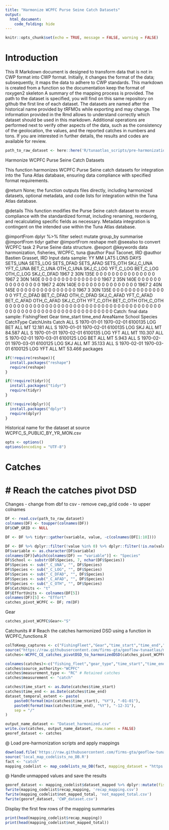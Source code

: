 ```yaml
---
title: "Harmonize WCPFC Purse Seine Catch Datasets"
output: 
  html_document: 
    code_folding: hide
---
```

```r
knitr::opts_chunk$set(echo = TRUE, message = FALSE, warning = FALSE)
```

# Introduction

This R Markdown document is designed to transform data that is not in CWP format into CWP format.
Initially, it changes the format of the data; subsequently, it maps the data to adhere to CWP standards.
This markdown is created from a function so the documentation keep the format of roxygen2 skeleton
A summary of the mapping process is provided. The path to the dataset is specified, you will find on this same repository on github the first line of each dataset. The datasets are named after the historical name provided by tRFMOs while exporting and may change. The information provided in the Rmd allows to understand correctly which dataset should be used in this markdown.
Additional operations are performed next to verify other aspects of the data, such as the consistency of the geolocation, the values, and the reported catches in numbers and tons.
If you are interested in further details, the results and codes are available for review.

```r
path_to_raw_dataset <- here::here('R/tunaatlas_scripts/pre-harmonization', 'wcpfc', 'catch', 'data', 'WCPFC_S_PUBLIC_BY_YR_MON.csv')
```

Harmonize WCPFC Purse Seine Catch Datasets

This function harmonizes WCPFC Purse Seine catch datasets for integration into the Tuna Atlas database, ensuring data compliance with specified format requirements.


@return None; the function outputs files directly, including harmonized datasets,
        optional metadata, and code lists for integration within the Tuna Atlas database.

@details This function modifies the Purse Seine catch dataset to ensure compliance with the standardized
         format, including renaming, reordering, and recalculating specific fields as necessary.
         Metadata integration is contingent on the intended use within the Tuna Atlas database.

@importFrom dplyr %>% filter select mutate group_by summarise
@importFrom tidyr gather
@importFrom reshape melt
@seealso \code{\link{WCPFC_CE_catches_pivotDSD_to_harmonizedDSD}} to convert WCPFC task 2 Purse Seine data structure.
@export
@keywords data harmonization, fisheries, WCPFC, tuna
@author Paul Taconet, IRD \email{paul.taconet@ird.fr}
@author Bastien Grasset, IRD \email{bastien.grasset@ird.fr}
Input data sample:
YY MM LAT5 LON5 DAYS SETS_UNA SETS_LOG SETS_DFAD SETS_AFAD SETS_OTH SKJ_C_UNA YFT_C_UNA BET_C_UNA OTH_C_UNA SKJ_C_LOG YFT_C_LOG BET_C_LOG OTH_C_LOG SKJ_C_DFAD
1967  2  30N 135E    0        0        0         0         0        0         0         0         0         0         0         0         0         0          0
1967  2  30N 140E    0        0        0         0         0        0         0         0         0         0         0         0         0         0          0
1967  2  35N 140E    0        0        0         0         0        0         0         0         0         0         0         0         0         0          0
1967  2  40N 140E    0        0        0         0         0        0         0         0         0         0         0         0         0         0          0
1967  2  40N 145E    0        0        0         0         0        0         0         0         0         0         0         0         0         0          0
1967  3  30N 135E    0        0        0         0         0        0         0         0         0         0         0         0         0         0          0
YFT_C_DFAD BET_C_DFAD OTH_C_DFAD SKJ_C_AFAD YFT_C_AFAD BET_C_AFAD OTH_C_AFAD SKJ_C_OTH YFT_C_OTH BET_C_OTH OTH_C_OTH
0          0          0          0          0          0          0         0         0         0         0
0          0          0          0          0          0          0         0         0         0         0
0          0          0          0          0          0          0         0         0         0         0
0          0          0          0          0          0          0         0         0         0         0
0          0          0          0          0          0          0         0         0         0         0
0          0          0          0          0          0          0         0         0         0         0
Catch: final data sample:
FishingFleet Gear time_start   time_end AreaName School Species CatchType CatchUnits   Catch
ALL    S 1970-01-01 1970-02-01  6100135    LOG     BET       ALL         MT  12.181
ALL    S 1970-01-01 1970-02-01  6100135    LOG     SKJ       ALL         MT  84.587
ALL    S 1970-01-01 1970-02-01  6100135    LOG     YFT       ALL         MT 110.307
ALL    S 1970-02-01 1970-03-01  6100125    LOG     BET       ALL         MT   5.943
ALL    S 1970-02-01 1970-03-01  6100125    LOG     SKJ       ALL         MT  35.133
ALL    S 1970-02-01 1970-03-01  6100125    LOG     YFT       ALL         MT  53.466
packages

```r
if(!require(reshape)){
  install.packages("reshape")
  require(reshape)
}

if(!require(tidyr)){
  install.packages("tidyr")
  require(tidyr)
}

if(!require(dplyr)){
  install.packages("dplyr")
  require(dplyr)
}
```

Historical name for the dataset at source  WCPFC_S_PUBLIC_BY_YR_MON.csv

```r
opts <- options()
options(encoding = "UTF-8")
```

# Catches
# # Reach the catches pivot DSD
Changes
- change from dbf to csv
- remove cwp_grid code
- to upper colnames

```r
DF <- read.csv(path_to_raw_dataset)
colnames(DF) <- toupper(colnames(DF))
DF$CWP_GRID <- NULL

DF <- DF %>% tidyr::gather(variable, value, -c(colnames(DF[1:10])))

DF <- DF %>% dplyr::filter(!value %in% 0) %>% dplyr::filter(!is.na(value))
DF$variable <- as.character(DF$variable)
colnames(DF)[which(colnames(DF) == "variable")] <- "Species"
DF$School <- substr(DF$Species, 7, nchar(DF$Species))
DF$Species <- sub("_C_UNA", "", DF$Species)
DF$Species <- sub("_C_LOG", "", DF$Species)
DF$Species <- sub("_C_DFAD", "", DF$Species)
DF$Species <- sub("_C_AFAD", "", DF$Species)
DF$Species <- sub("_C_OTH", "", DF$Species)
DF$CatchUnits <- "t"
DF$EffortUnits <- colnames(DF[5])
colnames(DF)[5] <- "Effort"
catches_pivot_WCPFC <- DF; rm(DF)
```

Gear

```r
catches_pivot_WCPFC$Gear<-"S"
```

Catchunits
# # Reach the catches harmonized DSD using a function in WCPFC_functions.R

```r
colToKeep_captures <- c("FishingFleet","Gear","time_start","time_end","AreaName","School","Species","CatchType","CatchUnits","Catch")
source("https://raw.githubusercontent.com/firms-gta/geoflow-tunaatlas/master/R/sardara_functions/WCPFC_CE_catches_pivotDSD_to_harmonizedDSD.R")
catches<-WCPFC_CE_catches_pivotDSD_to_harmonizedDSD(catches_pivot_WCPFC,colToKeep_captures)

colnames(catches)<-c("fishing_fleet","gear_type","time_start","time_end","geographic_identifier","fishing_mode","species","measurement_type","measurement_unit","measurement_value")
catches$source_authority<-"WCPFC"
catches$measurement_type <- "RC" # Retained catches
catches$measurement <- "catch" 
```


```r
catches$time_start <- as.Date(catches$time_start)
catches$time_end <- as.Date(catches$time_end)
dataset_temporal_extent <- paste(
	paste0(format(min(catches$time_start), "%Y"), "-01-01"),
	paste0(format(max(catches$time_end), "%Y"), "-12-31"),
	sep = "/"
)

output_name_dataset <- "Dataset_harmonized.csv"
write.csv(catches, output_name_dataset, row.names = FALSE)
georef_dataset <- catches
```

@ Load pre-harmonization scripts and apply mappings

```r
download.file('https://raw.githubusercontent.com/firms-gta/geoflow-tunaatlas/master/R/tunaatlas_scripts/pre-harmonization/map_codelists_no_DB.R', destfile = 'local_map_codelists_no_DB.R')
source('local_map_codelists_no_DB.R')
fact <- "catch"
mapping_codelist <- map_codelists_no_DB(fact, mapping_dataset = "https://raw.githubusercontent.com/fdiwg/fdi-mappings/main/global/firms/gta/codelist_mapping_rfmos_to_global.csv", dataset_to_map = georef_dataset, mapping_keep_src_code = FALSE, summary_mapping = TRUE, source_authority_to_map = c("IATTC", "CCSBT", "WCPFC"))
```

@ Handle unmapped values and save the results

```r
georef_dataset <- mapping_codelist$dataset_mapped %>% dplyr::mutate(fishing_fleet = ifelse(fishing_fleet == 'UNK', 'NEI', fishing_fleet), gear_type = ifelse(gear_type == 'UNK', '99.9', gear_type))
fwrite(mapping_codelist$recap_mapping, 'recap_mapping.csv')
fwrite(mapping_codelist$not_mapped_total, 'not_mapped_total.csv')
fwrite(georef_dataset, 'CWP_dataset.csv')
```

Display the first few rows of the mapping summaries

```r
print(head(mapping_codelist$recap_mapping))
print(head(mapping_codelist$not_mapped_total))
```

